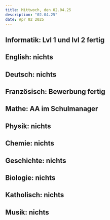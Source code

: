 ```yaml
---
title: Mittwoch, den 02.04.25
description: "02.04.25"
date: Apr 02 2025
---
```

## Informatik: Lvl 1 und lvl 2 fertig
## English: nichts
## Deutsch: nichts
## Französisch: Bewerbung fertig
## Mathe: AA im Schulmanager
## Physik: nichts
## Chemie: nichts
## Geschichte: nichts
## Biologie: nichts
## Katholisch: nichts
## Musik: nichts